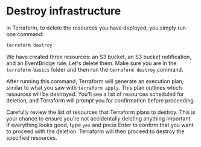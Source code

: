 
<CourseContentLayout>

# Destroy infrastructure

In Terraform, to delete the resources you have deployed, you simply run one command:

```sh
terraform destroy 
```
We have created three resources: an S3 bucket, an S3 bucket notification, and an EventBridge rule. Let's delete them. Make sure you are in the `terraform-basics` folder and then run the `terraform destroy` command.

After running this command, Terraform will generate an execution plan, similar to what you saw with `terraform apply`. This plan outlines which resources will be destroyed. You'll see a list of resources scheduled for deletion, and Terraform will prompt you for confirmation before proceeding.

Carefully review the list of resources that Terraform plans to destroy. This is your chance to ensure you're not accidentally deleting anything important. If everything looks good, type `yes` and press Enter to confirm that you want to proceed with the deletion. Terraform will then proceed to destroy the specified resources.


</CourseContentLayout>

